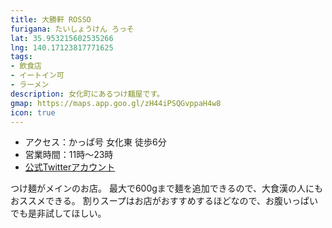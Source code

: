 ```yaml
---
title: 大勝軒 ROSSO
furigana: たいしょうけん ろっそ
lat: 35.953215602535266
lng: 140.17123817771625
tags:
- 飲食店
- イートイン可
- ラーメン
description: 女化町にあるつけ麺屋です。
gmap: https://maps.app.goo.gl/zH44iPSQGvppaH4w8
icon: true
---
```


<LinkedImage
  basename="hamyu044/taishoken_rosso-overview"
  aspectRatio="16/9"
/>

- アクセス：かっぱ号 女化東 徒歩6分
- 営業時間：11時～23時
- [公式Twitterアカウント](https://x.com/ROSSO33045636)

つけ麺がメインのお店。
最大で600gまで麺を追加できるので、大食漢の人にもおススメできる。
割りスープはお店がおすすめするほどなので、お腹いっぱいでも是非試してほしい。

<LinkedImage
  basename="hamyu044/taishoken_rosso-menu"
/>
